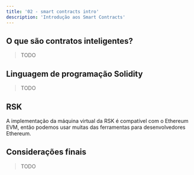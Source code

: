 ---
title: '02 - smart contracts intro'
description: 'Introdução aos Smart Contracts'
---

## O que são contratos inteligentes?

> TODO

## Linguagem de programação Solidity

> TODO

## RSK

A implementação da máquina virtual da RSK é compatível com o Ethereum EVM, então podemos usar muitas das ferramentas para desenvolvedores Ethereum.

## Considerações finais

> TODO
